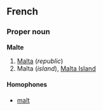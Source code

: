 ==French==
===Proper noun===
'''Malte'''

#[[Malta]] (''republic'')
#Malta (''island''), [[Malta Island]]

====Homophones====
*[[malt#French|malt]]
